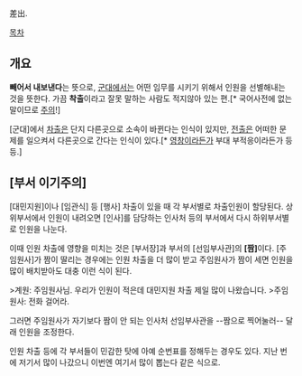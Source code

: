 差出. 

[[목차]]
== 개요 ==
'''빼어서 내보낸다'''는 뜻으로, [[군대]]에서는 어떤 임무를 시키기 위해서 인원을 선별해내는 것을 뜻한다. 가끔 '''착출'''이라고 잘못 말하는 사람도 적지않아 있는 편.[* 국어사전에 없는 말이므로 [[주의]]!]

[군대]에서 [[차출]]은 단지 다른곳으로 소속이 바뀐다는 인식이 있지만, [[전출]]은 어떠한 문제를 일으켜서 다른곳으로 간다는 인식이 있다.[* [[영창]]이라든가 부대 부적응이라든가 등등.]
== [부서 이기주의] ==
[대민지원]이나 [임관식] 등 [행사] 차출이 있을 때 각 부서별로 차출인원이 할당된다. 상위부서에서 인원이 내려오면 [인사]를 담당하는 인사처 등의 부서에서 다시 하위부서별로 인원을 나눈다.

이때 인원 차출에 영향을 미치는 것은 [부서장]과 부서의 [선임부사관]의 '''[짬]'''이다. [주임원사]가 짬이 딸리는 경우에는 인원 차출을 더 많이 받고 주임원사가 짬이 세면 인원을 많이 배치받아도 대충 이런 식이 된다.

>계원: 주임원사님. 우리가 인원이 적은데 대민지원 차출 제일 많이 나왔습니다.
>주임원사: 전화 걸어라.

그러면 주임원사가 자기보다 짬이 안 되는 인사처 선임부사관을 --짬으로 찍어눌러-- 달래 인원을 조정한다.

인원 차출 등에 각 부서들이 민감한 탓에 아예 순번표를 정해두는 경우도 있다. 지난 번에 저기서 많이 나갔으니 이번엔 여기서 많이 뽑는다 같은 식으로.

